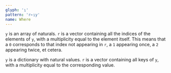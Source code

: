 ```yaml
---
glyph: '⍸'
pattern: 'r←⍸y'
name: Where
---
```


`y` is an array of naturals. `r` is a vector containing all the indices of the elements of `y`, with a multiplicity equal to the element itself. This means that a `0` corresponds to that index not appearing in `r`, a `1` appearing once, a `2` appearing twice, et cetera.

`y` is a dictionary with natural values. `r` is a vector containing all keys of `y`, with a multiplicity equal to the corresponding value.